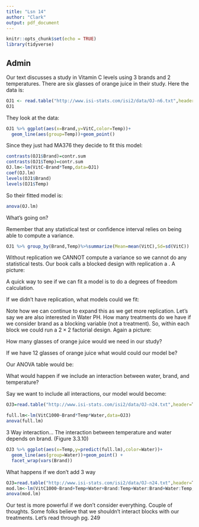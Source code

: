 ```yaml
---
title: "Lsn 14"
author: "Clark"
output: pdf_document
---
```


```r
knitr::opts_chunk$set(echo = TRUE)
library(tidyverse)
```

## Admin

Our text discusses a study in Vitamin C levels using 3 brands and 2 temperatures.  There are six glasses of orange juice in their study.  Here the data is:

```r
OJ1 <- read.table("http://www.isi-stats.com/isi2/data/OJ-n6.txt",header=T)
OJ1
```
They look at the data:
```r
OJ1 %>% ggplot(aes(x=Brand,y=VitC,color=Temp))+
  geom_line(aes(group=Temp))+geom_point()
```


Since they just had MA376 they decide to fit this model:

\vspace{1.in}

```r
contrasts(OJ1$Brand)=contr.sum
contrasts(OJ1$Temp)=contr.sum
OJ.lm<-lm(VitC~Brand*Temp,data=OJ1)
coef(OJ.lm)
levels(OJ1$Brand)
levels(OJ1$Temp)
```

So their fitted model is:

\vspace{1.in}

```r
anova(OJ.lm)
```


What's going on?

\vspace{1.in}

Remember that any statistical test or confidence interval relies on being able to compute a variance.

```r
OJ1 %>% group_by(Brand,Temp)%>%summarize(Mean=mean(VitC),Sd=sd(VitC))
```
Without replication we CANNOT compute a variance so we cannot do any statistical tests.  Our book calls a blocked design with replication a \textbf{generalized block design}.  A picture:

\vspace{1.in}

A quick way to see if we can fit a model is to do a degrees of freedom calculation.

\vspace{1.in}

If we didn't have replication, what models could we fit:

\vspace{1.5in}


Note how we can continue to expand this as we get more replication.  Let's say we are also interested in Water PH.  How many treatments do we have if we consider brand as a blocking variable (not a treatment).  So, within each block we could run a $2 \times 2$ factorial design.  Again a picture:

\vspace{1.in}

How many glasses of orange juice would we need in our study?

\vspace{1.in}

If we have 12 glasses of orange juice what would could our  model be?

\vspace{1.in}

Our ANOVA table would be:

\vspace{1.5in}

What would happen if we include an interaction between water, brand, and temperature?

\vspace{1.in}

Say we want to include all interactions, our model would become:

\vspace{1.in}


```r
OJ3=read.table("http://www.isi-stats.com/isi2/data/OJ-n24.txt",header=T)

full.lm<-lm(VitC1000~Brand*Temp*Water,data=OJ3)
anova(full.lm)
```

3 Way interaction...  The interaction between temperature and water depends on brand. (Figure 3.3.10)

```r

OJ3 %>% ggplot(aes(x=Temp,y=predict(full.lm),color=Water))+
  geom_line(aes(group=Water))+geom_point() + 
  facet_wrap(vars(Brand))
```
What happens if we don't add 3 way

```r
OJ3=read.table("http://www.isi-stats.com/isi2/data/OJ-n24.txt",header=T)
mod.lm<-lm(VitC1000~Brand+Temp+Water+Brand:Temp+Water:Brand+Water:Temp,data=OJ3)
anova(mod.lm)
```

Our test is more powerful if we don't consider everything.  Couple of thoughts.  Some folks believe that we shouldn't interact blocks with our treatments.  Let's read through pg. 249